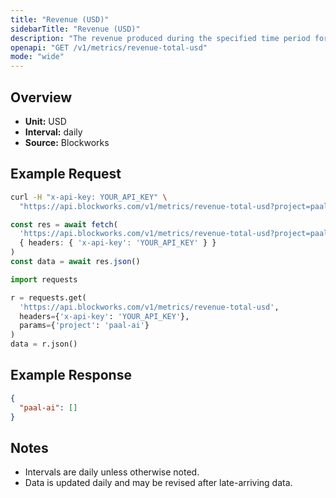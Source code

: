 ```yaml
---
title: "Revenue (USD)"
sidebarTitle: "Revenue (USD)"
description: "The revenue produced during the specified time period for given project."
openapi: "GET /v1/metrics/revenue-total-usd"
mode: "wide"
---
```


## Overview

- **Unit:** USD
- **Interval:** daily
- **Source:** Blockworks

## Example Request

<CodeGroup>

```bash cURL
curl -H "x-api-key: YOUR_API_KEY" \
  "https://api.blockworks.com/v1/metrics/revenue-total-usd?project=paal-ai"
```

```typescript TypeScript
const res = await fetch(
  'https://api.blockworks.com/v1/metrics/revenue-total-usd?project=paal-ai',
  { headers: { 'x-api-key': 'YOUR_API_KEY' } }
)
const data = await res.json()
```

```python Python
import requests

r = requests.get(
  'https://api.blockworks.com/v1/metrics/revenue-total-usd',
  headers={'x-api-key': 'YOUR_API_KEY'},
  params={'project': 'paal-ai'}
)
data = r.json()
```

</CodeGroup>

## Example Response

```json
{
  "paal-ai": []
}
```

## Notes
- Intervals are daily unless otherwise noted.
- Data is updated daily and may be revised after late-arriving data.